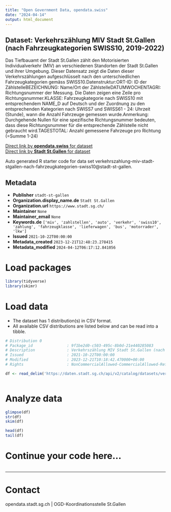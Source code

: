 ```yaml
---
title: "Open Government Data, opendata.swiss"
date: "2024-04-14"
output: html_document
---
```


## Dataset: Verkehrszählung MIV Stadt St.Gallen (nach Fahrzeugkategorien SWISS10, 2019-2022)

Das Tiefbauamt der Stadt St.Gallen zählt den Motorisierten Individualverkehr (MIV) an verschiedenen Standorten der Stadt St.Gallen und ihrer Umgebung. Dieser Datensatz zeigt die Daten dieser Verkehrszählungen aufgeschlüsselt nach den unterschiedlichen Fahrzeugkategorien gemäss SWISS10.Datenstruktur:ORT-ID: ID der ZählstelleBEZEICHNUNG: Name/Ort der ZählstelleDATUMWOCHENTAGRI: Richtungsnummer der Messung. Die Daten zeigen eine Zeile pro Richtungsnummer.KLASSE: Fahrzeugkategorie nach SWISS10 mit entsprechendem NAME_D auf Deutsch und der Zuordnung zu den entsprechenden Kategorien nach SWISS7 und SWISS61 - 24: Uhrzeit (Stunde), wann die Anzahl Fahrzeuge gemessen wurde.Anmerkung: Durchgehende Nullen für eine spezifische Richtungsnummer bedeuten, dass diese Richtungsnummer für die entsprechende Zählstelle nicht gebraucht wird.TAGESTOTAL: Anzahl gemessene Fahrzeuge pro Richtung (=Summe 1-24)

[Direct link by **opendata.swiss** for dataset](https://opendata.swiss/de/dataset/verkehrszahlung-miv-stadt-st-gallen-nach-fahrzeugkategorien-swiss10-2019-2022)<br>
[Direct link by **Stadt St.Gallen** for dataset](https://daten.stadt.sg.ch/explore/dataset/verkehrszahlung-miv-stadt-stgallen-nach-fahrzeugkategorien-swiss10/)

Auto generated R starter code for data set verkehrszahlung-miv-stadt-stgallen-nach-fahrzeugkategorien-swiss10@stadt-st-gallen.

## Metadata

- **Publisher** `stadt-st-gallen`
- **Organization.display_name.de** `Stadt St.Gallen`
- **Organization.url** `https://www.stadt.sg.ch/`
- **Maintainer** `None`
- **Maintainer_email** `None`
- **Keywords.de** `['miv', 'zahlstellen', 'auto', 'verkehr', 'swiss10', 'zahlung', 'fahrzeugklasse', 'lieferwagen', 'bus', 'motorrader', 'lkw']`
- **Issued** `2021-10-22T00:00:00`
- **Metadata_created** `2023-12-21T12:48:23.278415`
- **Metadata_modified** `2024-04-12T06:17:12.841056`


# Load packages

```r

library(tidyverse)
library(skimr)

```

# Load data

-   The dataset has 1 distribution(s) in CSV format.
-   All available CSV distributions are listed below and can be read into a tibble.

```r

# Distribution 0
# Package_id               : 9f1be2d0-c503-495c-8b0d-21e440285083
# Description              : Verkehrszählung MIV Stadt St.Gallen (nach Fahrzeugkategorien SWISS10, 2019-2022) (csv)
# Issued                   : 2021-10-22T00:00:00
# Modified                 : 2023-12-21T10:18:42.470000+00:00
# Rights                   : NonCommercialAllowed-CommercialAllowed-ReferenceRequired

df <- read_delim('https://daten.stadt.sg.ch/api/v2/catalog/datasets/verkehrszahlung-miv-stadt-stgallen-nach-fahrzeugkategorien-swiss10/exports/csv')



```

# Analyze data

```r

glimpse(df)
str(df)
skim(df)

head(df)
tail(df)

```

# Continue your code here...

```r

```

------------------------------------------------------------------------

# Contact

opendata.stadt.sg.ch | OGD-Koordinationsstelle St.Gallen
